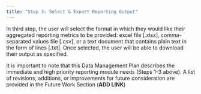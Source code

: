 ```yaml
---
title: "Step 3: Select & Export Reporting Output"
---
```


In third step, the user will select the format in which they would like their aggregated reporting metrics to be provided: excel file [.xlsx], comma-separated values file [.csv], or a text document that contains plain text in the form of lines [.txt]. Once selected, the user will be able to download their output as specified.

It is important to note that this Data Management Plan describes the immediate and high priority reporting module needs (Steps 1-3 above). A list of revisions, additions, or improvements for future consideration are provided in the Future Work Section (**ADD LINK**)